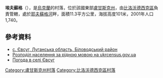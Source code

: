 <!-- 檔案不存在 [[Image:Євсуг.1.JPG|right]] -->

{{coord|49|12|38|N|39|18|9|E|scale:100000|display=title}}

'''埃夫蘇格'''（{{lang-uk|Євсуг}}），是[[烏克蘭|烏克蘭]]的村落，位於該國東部[[盧甘斯克州|盧甘斯克州]]，由[[比洛沃德西克區|比洛沃德西克區]]負責管轄，處於[[耶夫蘇格河|耶夫蘇格河]]畔，面積11.3平方公里，海拔高度101米，2001年人口1,740。

==參考資料==
*[http://w1.c1.rada.gov.ua/pls/z7503/A005?rdat1=03.09.2012&rf7571=17891 с. Євсуг, Луганська область, Біловодський район]
*[https://web.archive.org/web/20140731182036/http://database.ukrcensus.gov.ua/Mult/Database/Census/databasetree_uk.asp Розподіл населення за рідною мовою на ukrcensus.gov.ua]
* [http://weather.in.ua/ua/lyganskaja/7552 Погода в селі Євсуг] {{Wayback|url=http://weather.in.ua/ua/lyganskaja/7552 |date=20160305080452 }}

{{DEFAULTSORT:Євсуг}}
[[Category:盧甘斯克州村落|Category:盧甘斯克州村落]]
[[Category:比洛沃德西克區村落|Category:比洛沃德西克區村落]]


{{Luhansk-geo-stub}}